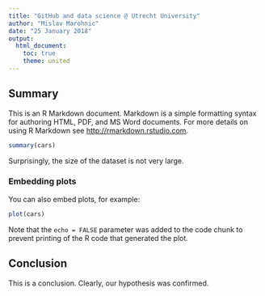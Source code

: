 ```yaml
---
title: "GitHub and data science @ Utrecht University"
author: "Mislav Marohnic"
date: "25 January 2018"
output:
  html_document:
    toc: true
    theme: united
---
```


## Summary

This is an R Markdown document. Markdown is a simple formatting syntax for authoring HTML, PDF, and MS Word documents. For more details on using R Markdown see <http://rmarkdown.rstudio.com>.

```r
summary(cars)
```

Surprisingly, the size of the dataset is not very large.

### Embedding plots

You can also embed plots, for example:

```r
plot(cars)
```

Note that the `echo = FALSE` parameter was added to the code chunk to prevent printing of the R code that generated the plot.

## Conclusion

This is a conclusion. Clearly, our hypothesis was confirmed.
